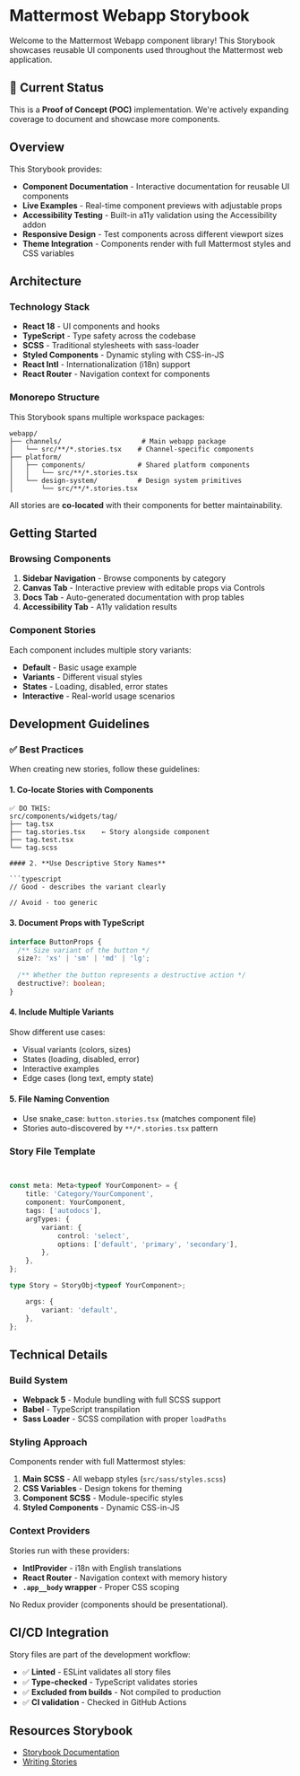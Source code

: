 
<Meta title="Introduction" />

# Mattermost Webapp Storybook

Welcome to the Mattermost Webapp component library! This Storybook showcases reusable UI components used throughout the Mattermost web application.

## 🚀 Current Status

This is a **Proof of Concept (POC)** implementation. We're actively expanding coverage to document and showcase more components.

## Overview

This Storybook provides:

- **Component Documentation** - Interactive documentation for reusable UI components
- **Live Examples** - Real-time component previews with adjustable props
- **Accessibility Testing** - Built-in a11y validation using the Accessibility addon
- **Responsive Design** - Test components across different viewport sizes
- **Theme Integration** - Components render with full Mattermost styles and CSS variables

## Architecture

### Technology Stack

- **React 18** - UI components and hooks
- **TypeScript** - Type safety across the codebase
- **SCSS** - Traditional stylesheets with sass-loader
- **Styled Components** - Dynamic styling with CSS-in-JS
- **React Intl** - Internationalization (i18n) support
- **React Router** - Navigation context for components

### Monorepo Structure

This Storybook spans multiple workspace packages:

```
webapp/
├── channels/                    # Main webapp package
│   └── src/**/*.stories.tsx    # Channel-specific components
├── platform/
│   ├── components/             # Shared platform components
│   │   └── src/**/*.stories.tsx
│   └── design-system/          # Design system primitives
│       └── src/**/*.stories.tsx
```

All stories are **co-located** with their components for better maintainability.


## Getting Started

### Browsing Components

1. **Sidebar Navigation** - Browse components by category
2. **Canvas Tab** - Interactive preview with editable props via Controls
3. **Docs Tab** - Auto-generated documentation with prop tables
4. **Accessibility Tab** - A11y validation results

### Component Stories

Each component includes multiple story variants:
- **Default** - Basic usage example
- **Variants** - Different visual styles
- **States** - Loading, disabled, error states
- **Interactive** - Real-world usage scenarios

## Development Guidelines

### ✅ Best Practices

When creating new stories, follow these guidelines:

#### 1. **Co-locate Stories with Components**

```
✅ DO THIS:
src/components/widgets/tag/
├── tag.tsx
├── tag.stories.tsx    ← Story alongside component
├── tag.test.tsx
└── tag.scss

#### 2. **Use Descriptive Story Names**

```typescript
// Good - describes the variant clearly

// Avoid - too generic
```

#### 3. **Document Props with TypeScript**

```typescript
interface ButtonProps {
  /** Size variant of the button */
  size?: 'xs' | 'sm' | 'md' | 'lg';
  
  /** Whether the button represents a destructive action */
  destructive?: boolean;
}
```

#### 4. **Include Multiple Variants**

Show different use cases:
- Visual variants (colors, sizes)
- States (loading, disabled, error)
- Interactive examples
- Edge cases (long text, empty state)

#### 5. **File Naming Convention**

- Use snake_case: `button.stories.tsx` (matches component file)
- Stories auto-discovered by `**/*.stories.tsx` pattern

### Story File Template

```typescript


const meta: Meta<typeof YourComponent> = {
    title: 'Category/YourComponent',
    component: YourComponent,
    tags: ['autodocs'],
    argTypes: {
        variant: {
            control: 'select',
            options: ['default', 'primary', 'secondary'],
        },
    },
};

type Story = StoryObj<typeof YourComponent>;

    args: {
        variant: 'default',
    },
};
```

## Technical Details

### Build System

- **Webpack 5** - Module bundling with full SCSS support
- **Babel** - TypeScript transpilation
- **Sass Loader** - SCSS compilation with proper `loadPaths`

### Styling Approach

Components render with full Mattermost styles:

1. **Main SCSS** - All webapp styles (`src/sass/styles.scss`)
2. **CSS Variables** - Design tokens for theming
3. **Component SCSS** - Module-specific styles
4. **Styled Components** - Dynamic CSS-in-JS

### Context Providers

Stories run with these providers:
- **IntlProvider** - i18n with English translations
- **React Router** - Navigation context with memory history
- **`.app__body` wrapper** - Proper CSS scoping

No Redux provider (components should be presentational).

## CI/CD Integration

Story files are part of the development workflow:

- ✅ **Linted** - ESLint validates all story files
- ✅ **Type-checked** - TypeScript validates stories
- ✅ **Excluded from builds** - Not compiled to production
- ✅ **CI validation** - Checked in GitHub Actions

## Resources Storybook

- [Storybook Documentation](https://storybook.js.org/docs/react/)
- [Writing Stories](https://storybook.js.org/docs/react/writing-stories)
